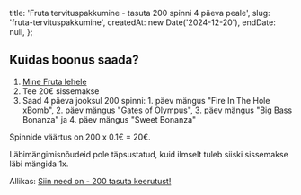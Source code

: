 
  title: 'Fruta tervituspakkumine - tasuta 200 spinni 4 päeva peale',
  slug: 'fruta-tervituspakkumine',
  createdAt: new Date('2024-12-20'),
  endDate: null,
};

<ArticleHeader image={headerImage} title={metadata.title} />

<BonusValid date={metadata.endDate} />

## Kuidas boonus saada?

1. [Mine Fruta lehele](https://www.fruta.com)
2. Tee 20€ sissemakse
3. Saad 4 päeva jooksul 200 spinni: 1. päev mängus "Fire In The Hole xBomb", 2. päev mängus "Gates of Olympus", 3. päev mängus "Big Bass Bonanza" ja 4. päev mängus "Sweet Bonanza"

Spinnide väärtus on 200 x 0.1€ = 20€.

Läbimängimisnõudeid pole täpsustatud, kuid ilmselt tuleb siiski sissemakse läbi mängida 1x.

Allikas: [Siin need on - 200 tasuta keerutust!](https://www.fruta.com/et-ee/promotions/welcome-bonus-casino)

<MarkBonusUsedButton slug={metadata.slug} />
